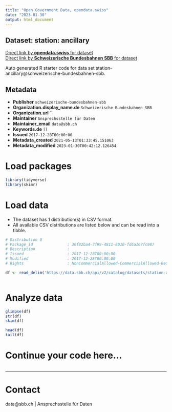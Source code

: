 ```yaml
---
title: "Open Government Data, opendata.swiss"
date: "2023-01-30"
output: html_document
---
```


## Dataset: station: ancillary



[Direct link by **opendata.swiss** for dataset](https://opendata.swiss/de/dataset/station-ancillary1)<br>
[Direct link by **Schweizerische Bundesbahnen SBB** for dataset](https://data.sbb.ch/explore/dataset/station-ancillary/)

Auto generated R starter code for data set station-ancillary@schweizerische-bundesbahnen-sbb.

## Metadata

- **Publisher** `schweizerische-bundesbahnen-sbb`
- **Organization.display_name.de** `Schweizerische Bundesbahnen SBB`
- **Organization.url** ``
- **Maintainer** `Ansprechsstelle für Daten`
- **Maintainer_email** `data@sbb.ch`
- **Keywords.de** `[]`
- **Issued** `2017-12-28T00:00:00`
- **Metadata_created** `2021-05-13T01:33:45.151063`
- **Metadata_modified** `2023-01-30T00:42:12.126454`


# Load packages

```r

library(tidyverse)
library(skimr)

```

# Load data

-   The dataset has 1 distribution(s) in CSV format.
-   All available CSV distributions are listed below and can be read into a tibble.

```r

# Distribution 0
# Package_id               : 36f82ba4-7f99-4811-8010-fd6a167fc987
# Description              : 
# Issued                   : 2017-12-28T00:00:00
# Modified                 : 2017-12-28T00:00:00
# Rights                   : NonCommercialAllowed-CommercialAllowed-ReferenceRequired

df <- read_delim('https://data.sbb.ch/api/v2/catalog/datasets/station-ancillary/exports/csv')



```

# Analyze data

```r

glimpse(df)
str(df)
skim(df)

head(df)
tail(df)

```

# Continue your code here...

```r

```

------------------------------------------------------------------------

# Contact

data@sbb.ch | Ansprechsstelle für Daten
